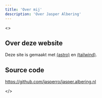 ```yaml
---
title: 'Over mij'
description: 'Over Jasper Albering'
---
```



<>
## Over deze website

Deze site is gemaakt met <a href="https://astro.build/"><Icon name="astro" class="m-0 inline h-8 w-8" />(astro)</a> en <a href="https://tailwindcss.com/"><Icon name="tailwind" class="m-0 inline h-8 w-8" />(tailwind)</a>.

## Source code

https://github.com/jasperro/jasper.albering.nl

</>

